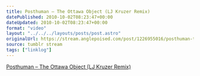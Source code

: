 ```yaml
---
title: Posthuman – The Ottawa Object (LJ Kruzer Remix)
datePublished: 2010-10-02T08:23:47+00:00
dateUpdated: 2010-10-02T08:23:47+00:00
format: "video"
layout: "../../../layouts/posts/post.astro"
originalUrl: https://stream.anglepoised.com/post/1226955016/posthuman-the-ottawa-object-lj-kruzer-remix
source: tumblr stream
tags: ["linklog"]
---
```



<YouTube id="https://www.youtube.com/watch?v=y3M2hnhtYWE" />

[Posthuman &#8211; The Ottawa Object (LJ Kruzer Remix)][1]

[1]: https://www.youtube.com/watch?v=y3M2hnhtYWE
